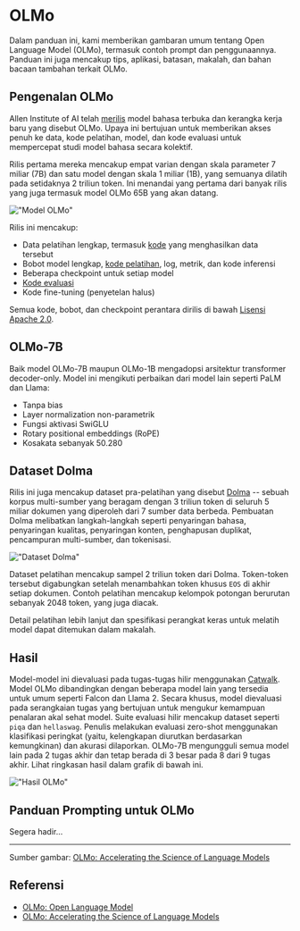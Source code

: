 
# OLMo

Dalam panduan ini, kami memberikan gambaran umum tentang Open Language Model (OLMo), termasuk contoh prompt dan penggunaannya. Panduan ini juga mencakup tips, aplikasi, batasan, makalah, dan bahan bacaan tambahan terkait OLMo.

## Pengenalan OLMo

Allen Institute of AI telah [merilis](https://blog.allenai.org/olmo-open-language-model-87ccfc95f580) model bahasa terbuka dan kerangka kerja baru yang disebut OLMo. Upaya ini bertujuan untuk memberikan akses penuh ke data, kode pelatihan, model, dan kode evaluasi untuk mempercepat studi model bahasa secara kolektif.

Rilis pertama mereka mencakup empat varian dengan skala parameter 7 miliar (7B) dan satu model dengan skala 1 miliar (1B), yang semuanya dilatih pada setidaknya 2 triliun token. Ini menandai yang pertama dari banyak rilis yang juga termasuk model OLMo 65B yang akan datang.

!["Model OLMo"](../../img/olmo/olmo-models.png)

Rilis ini mencakup:

- Data pelatihan lengkap, termasuk [kode](https://github.com/allenai/dolma) yang menghasilkan data tersebut
- Bobot model lengkap, [kode pelatihan](https://github.com/allenai/OLMo), log, metrik, dan kode inferensi
- Beberapa checkpoint untuk setiap model
- [Kode evaluasi](https://github.com/allenai/OLMo-Eval)
- Kode fine-tuning (penyetelan halus)

Semua kode, bobot, dan checkpoint perantara dirilis di bawah [Lisensi Apache 2.0](https://github.com/allenai/OLMo#Apache-2.0-1-ov-file).

## OLMo-7B

Baik model OLMo-7B maupun OLMo-1B mengadopsi arsitektur transformer decoder-only. Model ini mengikuti perbaikan dari model lain seperti PaLM dan Llama:

- Tanpa bias
- Layer normalization non-parametrik
- Fungsi aktivasi SwiGLU
- Rotary positional embeddings (RoPE)
- Kosakata sebanyak 50.280

## Dataset Dolma

Rilis ini juga mencakup dataset pra-pelatihan yang disebut [Dolma](https://github.com/allenai/dolma) -- sebuah korpus multi-sumber yang beragam dengan 3 triliun token di seluruh 5 miliar dokumen yang diperoleh dari 7 sumber data berbeda. Pembuatan Dolma melibatkan langkah-langkah seperti penyaringan bahasa, penyaringan kualitas, penyaringan konten, penghapusan duplikat, pencampuran multi-sumber, dan tokenisasi.

!["Dataset Dolma"](../../img/olmo/dolma-dataset.png)

Dataset pelatihan mencakup sampel 2 triliun token dari Dolma. Token-token tersebut digabungkan setelah menambahkan token khusus `EOS` di akhir setiap dokumen. Contoh pelatihan mencakup kelompok potongan berurutan sebanyak 2048 token, yang juga diacak.

Detail pelatihan lebih lanjut dan spesifikasi perangkat keras untuk melatih model dapat ditemukan dalam makalah.

## Hasil

Model-model ini dievaluasi pada tugas-tugas hilir menggunakan [Catwalk](https://github.com/allenai/catwalk). Model OLMo dibandingkan dengan beberapa model lain yang tersedia untuk umum seperti Falcon dan Llama 2. Secara khusus, model dievaluasi pada serangkaian tugas yang bertujuan untuk mengukur kemampuan penalaran akal sehat model. Suite evaluasi hilir mencakup dataset seperti `piqa` dan `hellaswag`. Penulis melakukan evaluasi zero-shot menggunakan klasifikasi peringkat (yaitu, kelengkapan diurutkan berdasarkan kemungkinan) dan akurasi dilaporkan. OLMo-7B mengungguli semua model lain pada 2 tugas akhir dan tetap berada di 3 besar pada 8 dari 9 tugas akhir. Lihat ringkasan hasil dalam grafik di bawah ini.

!["Hasil OLMo"](../../img/olmo/olmo-results.png)

## Panduan Prompting untuk OLMo

Segera hadir...

---

Sumber gambar: [OLMo: Accelerating the Science of Language Models](https://allenai.org/olmo/olmo-paper.pdf)

## Referensi

- [OLMo: Open Language Model](https://blog.allenai.org/olmo-open-language-model-87ccfc95f580)
- [OLMo: Accelerating the Science of Language Models](https://allenai.org/olmo/olmo-paper.pdf)
